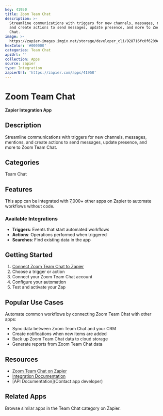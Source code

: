 ```yaml
---
key: 41950
title: Zoom Team Chat
description: >-
  Streamline communications with triggers for new channels, messages, mentions,
  and create actions to send messages, update presence, and more to Zoom Team
  Chat.
image: >-
  https://zapier-images.imgix.net/storage/developer_cli/928716fc0f6209e6f06cf73e1c126aac.png?auto=format%2Ccompress&ixlib=python-3.0.0&q=50
hexColor: '#000000'
categories: Team Chat
apiUrl: ''
collection: Apps
source: zapier
type: Integration
zapierUrl: 'https://zapier.com/apps/41950'
---
```

# Zoom Team Chat

**Zapier Integration App**

## Description

Streamline communications with triggers for new channels, messages, mentions, and create actions to send messages, update presence, and more to Zoom Team Chat.

## Categories

Team Chat

## Features

This app can be integrated with 7,000+ other apps on Zapier to automate workflows without code.

### Available Integrations

- **Triggers**: Events that start automated workflows
- **Actions**: Operations performed when triggered
- **Searches**: Find existing data in the app

## Getting Started

1. [Connect Zoom Team Chat to Zapier](https://zapier.com/apps/41950)
2. Choose a trigger or action
3. Connect your Zoom Team Chat account
4. Configure your automation
5. Test and activate your Zap

## Popular Use Cases

Automate common workflows by connecting Zoom Team Chat with other apps:

- Sync data between Zoom Team Chat and your CRM
- Create notifications when new items are added
- Back up Zoom Team Chat data to cloud storage
- Generate reports from Zoom Team Chat data

## Resources

- [Zoom Team Chat on Zapier](https://zapier.com/apps/41950)
- [Integration Documentation](https://zapier.com/apps/41950/integrations)
- [API Documentation](Contact app developer)

## Related Apps

Browse similar apps in the Team Chat category on Zapier.

